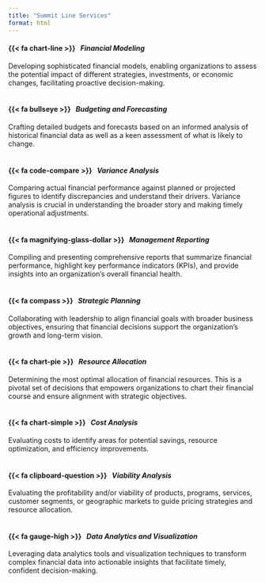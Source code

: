 ```yaml
---
title: "Summit Line Services"
format: html
---
```


:::{layout-ncol="3" layout-valign="top"}

#### {{< fa chart-line >}} &nbsp; ***Financial Modeling***

Developing sophisticated financial models, enabling organizations to assess the potential impact of different strategies, investments, or economic changes, facilitating proactive decision-making.
<br>
<br>

#### {{< fa bullseye >}} &nbsp; ***Budgeting and Forecasting***

Crafting detailed budgets and forecasts based on an informed analysis of historical financial data as well as a keen assessment of what is likely to change. 
<br>
<br>

#### {{< fa code-compare >}} &nbsp; ***Variance Analysis***

Comparing actual financial performance against planned or projected figures to identify discrepancies and understand their drivers. Variance analysis is crucial in understanding the broader story and making timely operational adjustments.
<br>
<br>

#### {{< fa magnifying-glass-dollar >}} &nbsp; ***Management Reporting***

Compiling and presenting comprehensive reports that summarize financial performance, highlight key performance indicators (KPIs), and provide insights into an organization's overall financial health.
<br>
<br>

#### {{< fa compass >}} &nbsp; ***Strategic Planning***

Collaborating with leadership to align financial goals with broader business objectives, ensuring that financial decisions support the organization's growth and long-term vision.
<br>
<br>

#### {{< fa chart-pie >}} &nbsp; ***Resource Allocation***

Determining the most optimal allocation of financial resources. This is a pivotal set of decisions that empowers organizations to chart their financial course and ensure alignment with strategic objectives.
<br>
<br>

#### {{< fa chart-simple >}} &nbsp; ***Cost Analysis***

Evaluating costs to identify areas for potential savings, resource optimization, and efficiency improvements.
<br>
<br>

#### {{< fa clipboard-question >}} &nbsp; ***Viability Analysis***

Evaluating the profitability and/or viability of products, programs, services, customer segments, or geographic markets to guide pricing strategies and resource allocation.
<br>
<br>

#### {{< fa gauge-high >}} &nbsp; ***Data Analytics and Visualization***

Leveraging data analytics tools and visualization techniques to transform complex financial data into actionable insights that facilitate timely, confident decision-making. 

:::
